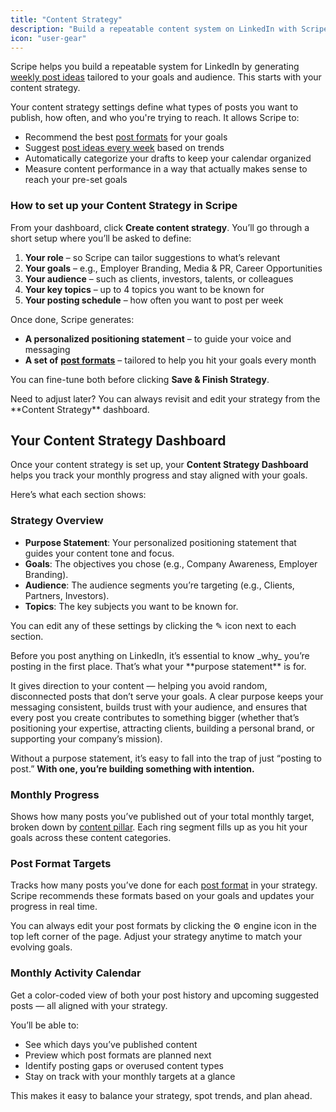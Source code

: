 ```yaml
---
title: "Content Strategy"
description: "Build a repeatable content system on LinkedIn with Scripe’s strategy dashboard."
icon: "user-gear"
---
```


Scripe helps you build a repeatable system for LinkedIn by generating [weekly post ideas](/multiple-posts/ai-powered) tailored to your goals and audience. This starts with your content strategy.

Your content strategy settings define what types of posts you want to publish, how often, and who you're trying to reach. It allows Scripe to:

- Recommend the best [post formats](/content-strategy/content-formats) for your goals
- Suggest [post ideas every week](/multiple-posts/ai-powered) based on trends
- Automatically categorize your drafts to keep your calendar organized
- Measure content performance in a way that actually makes sense to reach your pre-set goals

### How to set up your Content Strategy in Scripe

From your dashboard, click **Create content strategy**. You’ll go through a short setup where you’ll be asked to define:

1. **Your role** – so Scripe can tailor suggestions to what’s relevant
2. **Your goals** – e.g., Employer Branding, Media & PR, Career Opportunities
3. **Your audience** – such as clients, investors, talents, or colleagues
4. **Your key topics** – up to 4 topics you want to be known for
5. **Your posting schedule** – how often you want to post per week

Once done, Scripe generates:

- **A personalized positioning statement** – to guide your voice and messaging
- **A set of** [**post formats**](/content-strategy/content-formats) – tailored to help you hit your goals every month

You can fine-tune both before clicking **Save & Finish Strategy**.

<Tip>
  Need to adjust later? You can always revisit and edit your strategy from the **Content Strategy** dashboard.
</Tip>

## Your Content Strategy Dashboard

Once your content strategy is set up, your **Content Strategy Dashboard** helps you track your monthly progress and stay aligned with your goals.

Here’s what each section shows:

### Strategy Overview

- **Purpose Statement**: Your personalized positioning statement that guides your content tone and focus.
- **Goals**: The objectives you chose (e.g., Company Awareness, Employer Branding).
- **Audience**: The audience segments you’re targeting (e.g., Clients, Partners, Investors).
- **Topics**: The key subjects you want to be known for.

You can edit any of these settings by clicking the ✎ icon next to each section.

<Accordion title="Why Your Purpose Statement Matters" icon="heart-circle-exclamation">
  Before you post anything on LinkedIn, it’s essential to know _why_ you’re posting in the first place. That’s what your **purpose statement** is for.

  It gives direction to your content — helping you avoid random, disconnected posts that don’t serve your goals. A clear purpose keeps your messaging consistent, builds trust with your audience, and ensures that every post you create contributes to something bigger (whether that’s positioning your expertise, attracting clients, building a personal brand, or supporting your company’s mission).

  Without a purpose statement, it’s easy to fall into the trap of just “posting to post.” **With one, you’re building something with intention.**
</Accordion>

### Monthly Progress

Shows how many posts you’ve published out of your total monthly target, broken down by [content pillar](/content-strategy/content-formats). Each ring segment fills up as you hit your goals across these content categories.

### Post Format Targets

Tracks how many posts you’ve done for each [post format](/content-strategy/content-formats) in your strategy. Scripe recommends these formats based on your goals and updates your progress in real time.

<Info>
  You can always edit your post formats by clicking the ⚙️ engine icon in the top left corner of the page. Adjust your strategy anytime to match your evolving goals.
</Info>

### Monthly Activity Calendar

Get a color-coded view of both your post history and upcoming suggested posts — all aligned with your strategy.

You’ll be able to:

- See which days you’ve published content
- Preview which post formats are planned next
- Identify posting gaps or overused content types
- Stay on track with your monthly targets at a glance

This makes it easy to balance your strategy, spot trends, and plan ahead.